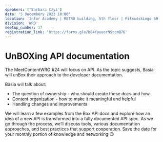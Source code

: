 ```yaml
---
speakers: ['Barbara Czyż']
date: '5 Decembery 2023 18:00'
location: 'Infor Academy | RETRO building, 5th floor | Piłsudskiego 69 | Wrocław'
division: 'WRO'
meetup_number: 17
registration_link: 'https://forms.gle/b84YyuuorNStcmQ76'
---
```


# UnBOXing API documentation

The MeetContentWRO #24 will focus on API. As the topic suggests, Basia will unBox their approach to the developer documentation.

Basia will talk about:
- The question of ownership - who should create these docs and how
- Content organization - how to make it meaningful and helpful
- Handling changes and improvements

We will learn a few examples from the Box API docs and explore how an idea of a new API is transformed into a fully documented API spec. As we go through the process, we’ll discuss tools, various documentation approaches, and best practices that support cooperation.
Save the date for your monthly portion of knowledge and networking 😉